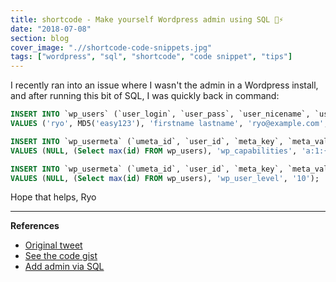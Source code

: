 ```yaml
---
title: shortcode - Make yourself Wordpress admin using SQL 🔑⚡️
date: "2018-07-08"
section: blog
cover_image: ".//shortcode-code-snippets.jpg"
tags: ["wordpress", "sql", "shortcode", "code snippet", "tips"]
---
```


I recently ran into an issue where I wasn't the admin in a Wordpress install, and after running this bit of SQL, I was quickly back in command:

```sql
INSERT INTO `wp_users` (`user_login`, `user_pass`, `user_nicename`, `user_email`, `user_status`)
VALUES ('ryo', MD5('easy123'), 'firstname lastname', 'ryo@example.com', '0');

INSERT INTO `wp_usermeta` (`umeta_id`, `user_id`, `meta_key`, `meta_value`)
VALUES (NULL, (Select max(id) FROM wp_users), 'wp_capabilities', 'a:1:{s:13:"administrator";s:1:"1";}');

INSERT INTO `wp_usermeta` (`umeta_id`, `user_id`, `meta_key`, `meta_value`)
VALUES (NULL, (Select max(id) FROM wp_users), 'wp_user_level', '10');
```

Hope that helps,
Ryo

---

**References**

- [Original tweet](https://twitter.com/whoisryosuke/status/1013615808948285441)
- [See the code gist](https://gist.github.com/whoisryosuke/9c49aed1a0b759731f0bc019ec903975)
- [Add admin via SQL](https://www.inmotionhosting.com/support/edu/wordpress/333-add-admin-via-mysql)
